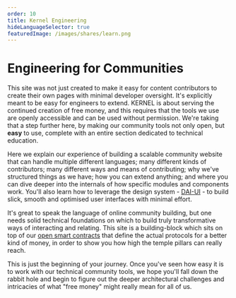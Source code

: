 ```yaml
---
order: 10
title: Kernel Engineering
hideLanguageSelector: true
featuredImage: /images/shares/learn.png
---
```


# Engineering for Communities

This site was not just created to make it easy for content contributors to create their own pages with minimal developer oversight. It's explicitly meant to be easy for engineers to extend. KERNEL is about serving the continued creation of free money, and this requires that the tools we use are openly accessible and can be used without permission. We're taking that a step further here, by making our community tools not only open, but **easy** to use, complete with an entire section dedicated to technical education.

Here we explain our experience of building a scalable community website that can handle multiple different languages; many different kinds of contributors; many different ways and means of contributing; why we've structured things as we have; how you can extend anything; and where you can dive deeper into the internals of how specific modules and components work. You'll also learn how to leverage the design system - [DAI-UI](https://github.com/makerdao/dai-ui) - to build slick, smooth and optimised user interfaces with minimal effort.

It's great to speak the language of online community building, but one needs solid technical foundations on which to build truly transformative ways of interacting and relating. This site is a building-block which sits on top of our [open smart contracts](/guiding/contracts) that define the actual protocols for a better kind of money, in order to show you how high the temple pillars can really reach.

This is just the beginning of your journey. Once you've seen how easy it is to work with our technical community tools, we hope you'll fall down the rabbit hole and begin to figure out the deeper architectural challenges and intricacies of what "free money" might really mean for all of us.

